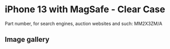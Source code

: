 
# iPhone 13  with MagSafe - Clear Case

Part number, for search engines, auction websites and such: MM2X3ZM/A

## Image gallery

<div style={{ width: "768px" }}>
  <GalleryComponent
    images={[
      {
        original: "/everysource/MM2X3.webp",
        thumbnail: "/everypreview/MM2X3.webp",
      },
      {
        original: "/everysource/MM2X3_AV1.webp",
        thumbnail: "/everypreview/MM2X3_AV1.webp",
      },
      {
        original: "/everysource/MM2X3_AV2.webp",
        thumbnail: "/everypreview/MM2X3_AV2.webp",
      },
      {
        original: "/everysource/MM2X3_AV3.webp",
        thumbnail: "/everypreview/MM2X3_AV3.webp",
      },
      {
        original: "/everysource/MM2X3_AV4.webp",
        thumbnail: "/everypreview/MM2X3_AV4.webp",
      },
      {
        original: "/everysource/MM2X3_AV5.webp",
        thumbnail: "/everypreview/MM2X3_AV5.webp",
      },
      {
        original: "/everysource/MM2X3_AV6.webp",
        thumbnail: "/everypreview/MM2X3_AV6.webp",
      },
      {
        original: "/everysource/MM2X3_AV7.webp",
        thumbnail: "/everypreview/MM2X3_AV7.webp",
      }
    ]}
  />
</div>